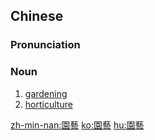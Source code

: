 {{also|园艺|園芸}}
==Chinese==
{{zh-forms|s=园艺}}

===Pronunciation===
{{zh-pron
|m=yuányì
|c=jyun4 ngai6
|mn=qz,tw,xm,zz:oân-gē/qz,tw,xm:hn̂g-gē/zz:hûiⁿ-gē
|cat=n
}}

===Noun===
{{zh-noun}}

# [[gardening]]
# [[horticulture]]

[[zh-min-nan:園藝]]
[[ko:園藝]]
[[hu:園藝]]